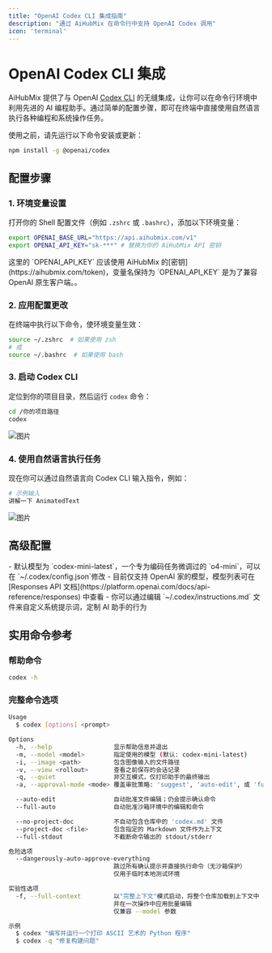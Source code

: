 ```yaml
---
title: "OpenAI Codex CLI 集成指南"
description: "通过 AiHubMix 在命令行中支持 OpenAI Codex 调用"
icon: 'terminal'
---
```


# OpenAI Codex CLI 集成

AiHubMix 提供了与 OpenAI [Codex CLI](https://github.com/openai/codex) 的无缝集成，让你可以在命令行环境中利用先进的 AI 编程助手。通过简单的配置步骤，即可在终端中直接使用自然语言执行各种编程和系统操作任务。

使用之前，请先运行以下命令安装或更新：  
```bash
npm install -g @openai/codex
```

## 配置步骤

### 1. 环境变量设置

打开你的 Shell 配置文件（例如 `.zshrc` 或 `.bashrc`），添加以下环境变量：

```bash
export OPENAI_BASE_URL="https://api.aihubmix.com/v1"
export OPENAI_API_KEY="sk-***" # 替换为你的 AiHubMix API 密钥
```

<Warning>
这里的 `OPENAI_API_KEY` 应该使用 AiHubMix 的[密钥](https://aihubmix.com/token)，变量名保持为 `OPENAI_API_KEY` 是为了兼容 OpenAI 原生客户端。。
</Warning>

### 2. 应用配置更改

在终端中执行以下命令，使环境变量生效：

```bash
source ~/.zshrc  # 如果使用 zsh
# 或
source ~/.bashrc  # 如果使用 bash
```

### 3. 启动 Codex CLI

定位到你的项目目录，然后运行 `codex` 命令：

```bash
cd /你的项目路径
codex
```
![图片](/media/cn/CodexCli-1.png)  

### 4. 使用自然语言执行任务

现在你可以通过自然语言向 Codex CLI 输入指令，例如：

```bash
# 示例输入
讲解一下 AnimatedText
```
![图片](/media/cn/CodexCli-2.png)  

## 高级配置

<Tip>
- 默认模型为 `codex-mini-latest`，一个专为编码任务微调过的 `o4-mini`，可以在 `~/.codex/config.json`修改
- 目前仅支持 OpenAI 家的模型，模型列表可在 [Responses API 文档](https://platform.openai.com/docs/api-reference/responses) 中查看
- 你可以通过编辑 `~/.codex/instructions.md` 文件来自定义系统提示词，定制 AI 助手的行为
</Tip>

## 实用命令参考

### 帮助命令
```bash
codex -h
```

### 完整命令选项
```bash
Usage
  $ codex [options] <prompt>

Options
  -h, --help                 显示帮助信息并退出
  -m, --model <model>        指定使用的模型 (默认: codex-mini-latest)
  -i, --image <path>         包含图像输入的文件路径
  -v, --view <rollout>       查看之前保存的会话记录
  -q, --quiet                非交互模式，仅打印助手的最终输出
  -a, --approval-mode <mode> 覆盖审批策略: 'suggest', 'auto-edit', 或 'full-auto'

  --auto-edit                自动批准文件编辑；仍会提示确认命令
  --full-auto                自动批准沙箱环境中的编辑和命令

  --no-project-doc           不自动包含仓库中的 'codex.md' 文件
  --project-doc <file>       包含指定的 Markdown 文件作为上下文
  --full-stdout              不截断命令输出的 stdout/stderr

危险选项
  --dangerously-auto-approve-everything
                             跳过所有确认提示并直接执行命令（无沙箱保护）
                             仅用于临时本地测试环境

实验性选项
  -f, --full-context         以"完整上下文"模式启动，将整个仓库加载到上下文中
                             并在一次操作中应用批量编辑
                             仅兼容 --model 参数

示例
  $ codex "编写并运行一个打印 ASCII 艺术的 Python 程序"
  $ codex -q "修复构建问题"
```
